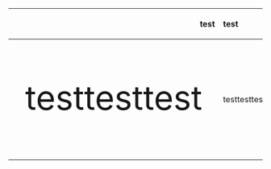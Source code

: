 {| style="color: red"
! align="right" | test
! align="left" | test
|-
| style="font-size: 50pt" | testtesttest
| style="text-color: red;" | testtesttest
|}
